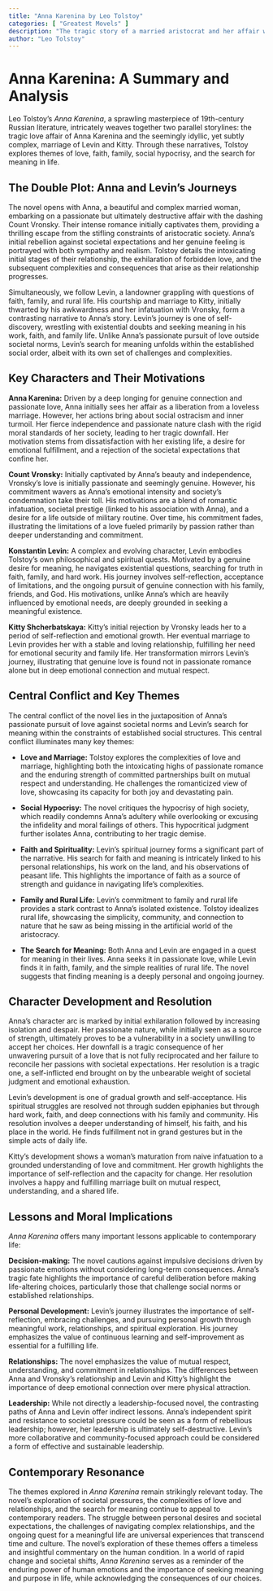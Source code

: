 ```yaml
---
title: "Anna Karenina by Leo Tolstoy"
categories: [ "Greatest Movels" ]
description: "The tragic story of a married aristocrat and her affair with Count Vronsky, set against 19th-century Russian society."
author: "Leo Tolstoy"
---
```

# Anna Karenina: A Summary and Analysis

Leo Tolstoy's *Anna Karenina*, a sprawling masterpiece of 19th-century Russian literature, intricately weaves together two parallel storylines: the tragic love affair of Anna Karenina and the seemingly idyllic, yet subtly complex, marriage of Levin and Kitty. Through these narratives, Tolstoy explores themes of love, faith, family, social hypocrisy, and the search for meaning in life.

## The Double Plot: Anna and Levin's Journeys

The novel opens with Anna, a beautiful and complex married woman, embarking on a passionate but ultimately destructive affair with the dashing Count Vronsky. Their intense romance initially captivates them, providing a thrilling escape from the stifling constraints of aristocratic society. Anna's initial rebellion against societal expectations and her genuine feeling is portrayed with both sympathy and realism. Tolstoy details the intoxicating initial stages of their relationship, the exhilaration of forbidden love, and the subsequent complexities and consequences that arise as their relationship progresses.

Simultaneously, we follow Levin, a landowner grappling with questions of faith, family, and rural life. His courtship and marriage to Kitty, initially thwarted by his awkwardness and her infatuation with Vronsky, form a contrasting narrative to Anna's story. Levin’s journey is one of self-discovery, wrestling with existential doubts and seeking meaning in his work, faith, and family life.  Unlike Anna's passionate pursuit of love outside societal norms, Levin’s search for meaning unfolds within the established social order, albeit with its own set of challenges and complexities.


## Key Characters and Their Motivations

**Anna Karenina:** Driven by a deep longing for genuine connection and passionate love, Anna initially sees her affair as a liberation from a loveless marriage. However, her actions bring about social ostracism and inner turmoil.  Her fierce independence and passionate nature clash with the rigid moral standards of her society, leading to her tragic downfall. Her motivation stems from dissatisfaction with her existing life, a desire for emotional fulfillment, and a rejection of the societal expectations that confine her.

**Count Vronsky:**  Initially captivated by Anna's beauty and independence, Vronsky's love is initially passionate and seemingly genuine. However, his commitment wavers as Anna's emotional intensity and society's condemnation take their toll. His motivations are a blend of romantic infatuation, societal prestige (linked to his association with Anna), and a desire for a life outside of military routine.  Over time, his commitment fades, illustrating the limitations of a love fueled primarily by passion rather than deeper understanding and commitment.

**Konstantin Levin:**  A complex and evolving character, Levin embodies Tolstoy's own philosophical and spiritual quests.  Motivated by a genuine desire for meaning, he navigates existential questions, searching for truth in faith, family, and hard work.  His journey involves self-reflection, acceptance of limitations, and the ongoing pursuit of genuine connection with his family, friends, and God.  His motivations, unlike Anna’s which are heavily influenced by emotional needs, are deeply grounded in seeking a meaningful existence.

**Kitty Shcherbatskaya:**  Kitty's initial rejection by Vronsky leads her to a period of self-reflection and emotional growth. Her eventual marriage to Levin provides her with a stable and loving relationship, fulfilling her need for emotional security and family life. Her transformation mirrors Levin's journey, illustrating that genuine love is found not in passionate romance alone but in deep emotional connection and mutual respect.

## Central Conflict and Key Themes

The central conflict of the novel lies in the juxtaposition of Anna's passionate pursuit of love against societal norms and Levin's search for meaning within the constraints of established social structures. This central conflict illuminates many key themes:

* **Love and Marriage:** Tolstoy explores the complexities of love and marriage, highlighting both the intoxicating highs of passionate romance and the enduring strength of committed partnerships built on mutual respect and understanding. He challenges the romanticized view of love, showcasing its capacity for both joy and devastating pain.

* **Social Hypocrisy:** The novel critiques the hypocrisy of high society, which readily condemns Anna's adultery while overlooking or excusing the infidelity and moral failings of others.  This hypocritical judgment further isolates Anna, contributing to her tragic demise.

* **Faith and Spirituality:** Levin's spiritual journey forms a significant part of the narrative. His search for faith and meaning is intricately linked to his personal relationships, his work on the land, and his observations of peasant life. This highlights the importance of faith as a source of strength and guidance in navigating life’s complexities.

* **Family and Rural Life:** Levin's commitment to family and rural life provides a stark contrast to Anna's isolated existence.  Tolstoy idealizes rural life, showcasing the simplicity, community, and connection to nature that he saw as being missing in the artificial world of the aristocracy.

* **The Search for Meaning:** Both Anna and Levin are engaged in a quest for meaning in their lives.  Anna seeks it in passionate love, while Levin finds it in faith, family, and the simple realities of rural life.  The novel suggests that finding meaning is a deeply personal and ongoing journey.


## Character Development and Resolution

Anna's character arc is marked by initial exhilaration followed by increasing isolation and despair. Her passionate nature, while initially seen as a source of strength, ultimately proves to be a vulnerability in a society unwilling to accept her choices. Her downfall is a tragic consequence of her unwavering pursuit of a love that is not fully reciprocated and her failure to reconcile her passions with societal expectations.  Her resolution is a tragic one, a self-inflicted end brought on by the unbearable weight of societal judgment and emotional exhaustion.

Levin’s development is one of gradual growth and self-acceptance. His spiritual struggles are resolved not through sudden epiphanies but through hard work, faith, and deep connections with his family and community. His resolution involves a deeper understanding of himself, his faith, and his place in the world. He finds fulfillment not in grand gestures but in the simple acts of daily life.

Kitty's development shows a woman's maturation from naive infatuation to a grounded understanding of love and commitment. Her growth highlights the importance of self-reflection and the capacity for change. Her resolution involves a happy and fulfilling marriage built on mutual respect, understanding, and a shared life.


## Lessons and Moral Implications

*Anna Karenina* offers many important lessons applicable to contemporary life:

**Decision-making:** The novel cautions against impulsive decisions driven by passionate emotions without considering long-term consequences.  Anna's tragic fate highlights the importance of careful deliberation before making life-altering choices, particularly those that challenge social norms or established relationships.

**Personal Development:** Levin's journey illustrates the importance of self-reflection, embracing challenges, and pursuing personal growth through meaningful work, relationships, and spiritual exploration.  His journey emphasizes the value of continuous learning and self-improvement as essential for a fulfilling life.

**Relationships:** The novel emphasizes the value of mutual respect, understanding, and commitment in relationships. The differences between Anna and Vronsky's relationship and Levin and Kitty's highlight the importance of deep emotional connection over mere physical attraction.

**Leadership:**  While not directly a leadership-focused novel, the contrasting paths of Anna and Levin offer indirect lessons.  Anna's independent spirit and resistance to societal pressure could be seen as a form of rebellious leadership; however, her leadership is ultimately self-destructive. Levin’s more collaborative and community-focused approach could be considered a form of effective and sustainable leadership.

##  Contemporary Resonance

The themes explored in *Anna Karenina* remain strikingly relevant today. The novel's exploration of societal pressures, the complexities of love and relationships, and the search for meaning continue to appeal to contemporary readers. The struggle between personal desires and societal expectations, the challenges of navigating complex relationships, and the ongoing quest for a meaningful life are universal experiences that transcend time and culture. The novel's exploration of these themes offers a timeless and insightful commentary on the human condition. In a world of rapid change and societal shifts, *Anna Karenina* serves as a reminder of the enduring power of human emotions and the importance of seeking meaning and purpose in life, while acknowledging the consequences of our choices.

